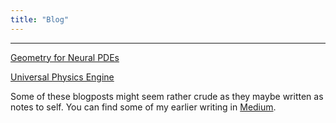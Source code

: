 ```yaml
---
title: "Blog"
---
```

***

<!-- [Neural ODE](/Blog/Neural_ODE.qmd) -->

[Geometry for Neural PDEs](/Blog/Geometry.qmd)

[Universal Physics Engine](/Blog/UPE.qmd)

<!-- [Neural Operators](/Blog/Neural_Operators.qmd) -->


Some of these blogposts might seem rather crude as they maybe written as notes to self. You can find some of my earlier writing in [Medium](https://medium.com/@engineoutcompletely).